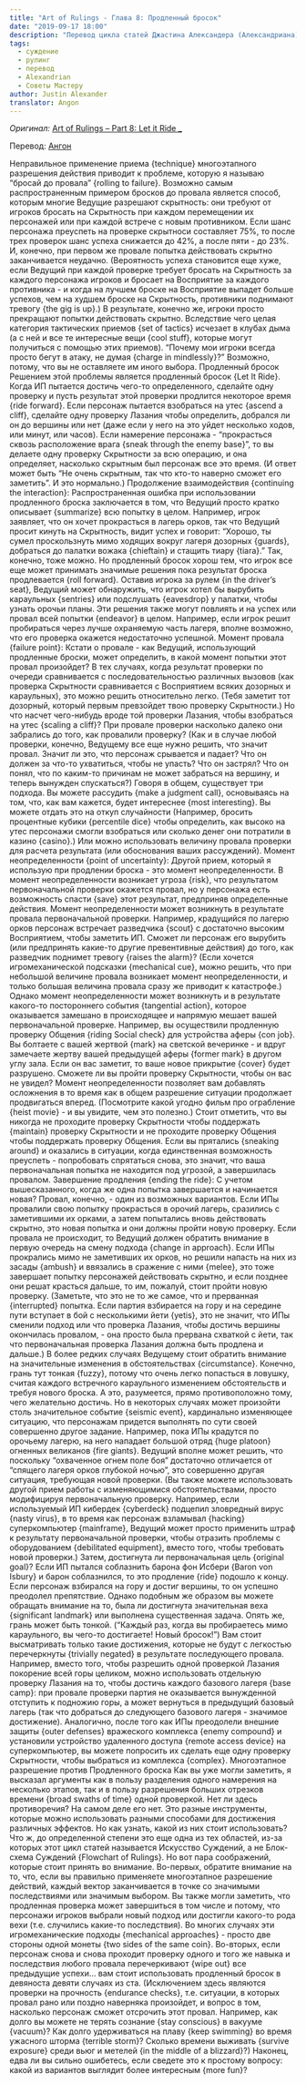 ```yaml
---
title: "Art of Rulings - Глава 8: Продленный бросок"
date: "2019-09-17 18:00"
description: "Перевод цикла статей Джастина Александера (Александриана) про искусство вынесения суждений (рулингов) во время вождения НРИ - часть 8"
tags: 
  - суждение
  - рулинг
  - перевод
  - Alexandrian
  - Советы Мастеру
author: Justin Alexander
translator: Angon
---
```


_Оригинал:_ [Art of Rulings – Part 8: Let it Ride _](https://thealexandrian.net/wordpress/38313/roleplaying-games/the-art-of-rulings-part-8-let-it-ride)



Перевод: [Ангон](https://docs.google.com/document/d/13Ov9ItJiZ_gUPP08wt-gR3EFPOCTnKBMTXRpaW8nqHQ/edit#)


Неправильное применение приема {technique} многоэтапного разрешения действия приводит к проблеме, которую я называю “бросай до провала” {rolling to failure}.
Возможно самым распространенным примером бросков до провала является способ, которым многие Ведущие разрешают скрытность: они требуют от игроков бросать на Скрытность при каждом перемещении их персонажей или при каждой встрече с новым противником. Если шанс персонажа преуспеть на проверке скрытноси составляет 75%, то после трех проверок шанс успеха снижается до 42%, а после пяти - до 23%. И, конечно, при первом же провале попытка действовать скрытно заканчивается неудачно. (Вероятность успеха становится еще хуже, если Ведущий при каждой проверке требует бросать на Скрытность за каждого персонажа игроков и бросает на Восприятие за каждого противника - и когда на лучшем броске на Восприятие выпадет больше успехов, чем на худшем броске на Скрытность, противники поднимают тревогу {the gig is up}.)
В результате, конечно же, игроки просто прекращают попытки действовать скрытно. Вследствие чего целая категория тактических приемов {set of tactics} исчезает в клубах дыма (а с ней и все те интересные вещи {cool stuff}, которые могут получиться с помощью этих приемов).
“Почему мои игроки всегда просто бегут в атаку, не думая {charge in mindlessly}?”
Возможно, потому, что вы не оставляете им иного выбора.
Продленный бросок
Решением этой проблемы является продленный бросок {Let It Ride}.
Когда ИП пытается достичь чего-то определенного, сделайте одну проверку и пусть результат этой проверки продлится некоторое время {ride forward}. Если персонаж пытается взобраться на утес {ascend a cliff}, сделайте одну проверку Лазания чтобы определить, добрался ли он до вершины или нет (даже если у него на это уйдет несколько ходов, или минут, или часов). Если намерение персонажа - “прокрасться сквозь расположение врага {sneak through the enemy base}”, то вы делаете одну проверку Скрытности за всю операцию, и она определяет, насколько скрытным был персонаж все это время. (И ответ может быть “Не очень скрытным, так что кто-то наверно сможет его заметить”. И это нормально.)
Продолжение взаимодействия {continuing the interaction}: Распространенная ошибка при использовании продленного броска заключается в том, что Ведущий просто кратко описывает {summarize} всю попытку в целом. Например, игрок заявляет, что он хочет прокрасться в лагерь орков, так что Ведущий просит кинуть на Скрытность, видит успех и говорит: “Хорошо, ты сумел проскользнуть мимо ходящих вокруг лагеря дозорных {guards}, добраться до палатки вожака {chieftain} и стащить тиару {tiara}.”
Так, конечно, тоже можно. Но продленный бросок хорош тем, что игрок все еще может принимать значимые решения пока результат броска продлевается {roll forward}. Оставив игрока за рулем {in the driver’s seat}, Ведущий может обнаружить, что игрок хотел бы вырубить караульных {sentries} или подслушать {eavesdrop} у палатки, чтобы узнать орочьи планы.
Эти решения также могут повлиять и на успех или провал всей попытки {endeavor} в целом. Например, если игрок решит пробираться через лучше охраняемую часть лагеря, вполне возможно, что его проверка окажется недостаточно успешной.
Момент провала {failure point}: Кстати о провале - как Ведущий, использующий продленные броски, может определить, в какой момент попытки этот провал произойдет?
В тех случаях, когда результат проверки по очереди сравнивается с последовательностью различных вызовов (как проверка Скрытности сравнивается с Восприятием всяких дозорных и караульных), это можно решить относительно легко. (Тебя заметит тот дозорный, который первым превзойдет твою проверку Скрытности.)
Но что насчет чего-нибудь вроде той проверки Лазания, чтобы взобраться на утес {scaling a cliff}? При провале проверки насколько далеко они забрались до того, как провалили проверку?
(Как и в случае любой проверки, конечно, Ведущему все еще нужно решить, что значит провал. Значит ли это, что персонаж срывается и падает? Что он должен за что-то ухватиться, чтобы не упасть? Что он застрял? Что он понял, что по каким-то причинам не может забраться на вершину, и теперь вынужден спускаться?)
Говоря в общем, существует три подхода. Вы можете рассудить {make a judgment call}, основываясь на том, что, как вам кажется, будет интереснее {most interesting}. Вы можете отдать это на откуп случайности (Например, бросить процентные кубики {percentile dice} чтобы определить, как высоко на утес персонажи смогли взобраться или сколько денег они потратили в казино {casino}.) Или можно использовать величину провала проверки для расчета результата (или обоснования ваших рассуждений).
Момент неопределенности {point of uncertainty}: Другой прием, который я использую при продлении броска - это момент неопределенности. В момент неопределенности возникает угроза {risk}, что результатом первоначальной проверки окажется провал, но у персонажа есть возможность спасти {save} этот результат, предприняв определенные действия.
Момент неопределенности может возникнуть в результате провала первоначальной проверки. Например, крадущийся по лагерю орков персонаж встречает разведчика {scout} с достаточно высоким Восприятием, чтобы заметить ИП. Сможет ли персонаж его вырубить (или предпринять какие-то другие превентивные действия) до того, как разведчик поднимет тревогу {raises the alarm}? (Если хочется игромеханической подсказки {mechanical cue}, можно решить, что при небольшой величине провала возникает момент неопределенности, и только большая величина провала сразу же приводит к катастрофе.)
Однако момент неопределенности может возникнуть и в результате какого-то постороннего события {tangential action}, которое оказывается замешано в происходящее и напрямую мешает вашей первоначальной проверке. Например, вы осуществили продленную проверку Общения {riding Social check} для устройства аферы {con job}. Вы болтаете с вашей жертвой {mark} на светской вечеринке - и вдруг замечаете жертву вашей предыдущей аферы {former mark} в другом углу зала. Если он вас заметит, то ваше новое прикрытие {cover} будет разрушено. Сможете ли вы пройти проверку Скрытности, чтобы он вас не увидел?
Момент неопределенности позволяет вам добавлять осложнения в то время как в общем разрешение ситуации продолжает продвигаться вперед. (Посмотрите какой угодно фильм про ограбление {heist movie} - и вы увидите, чем это полезно.)
Стоит отметить, что вы никогда не проходите проверку Скрытности чтобы поддержать {maintain} проверку Скрытности и не проходите проверку Общения чтобы поддержать проверку Общения. Если вы прятались {sneaking around} и оказались в ситуации, когда единственная возможность преуспеть - попробовать спрятаться снова, это значит, что ваша первоначальная попытка не находится под угрозой, а завершилась провалом.
Завершение продления {ending the ride}: С учетом вышесказанного, когда же одна попытка завершается и начинается новая? Провал, конечно, - один из возможных вариантов. Если ИПы провалили свою попытку прокрасться в орочий лагерь, сразились с заметившими их орками, а затем попытались вновь действовать скрытно, это новая попытка и они должны пройти новую проверку.
Если провала не происходит, то Ведущий должен обратить внимание в первую очередь на смену подхода {change in approach}. Если ИПы прокрались мимо не заметивших их орков, но решили напасть на них из засады {ambush} и ввязались в сражение с ними {melee}, это тоже завершает попытку персонажей действовать скрытно, и если позднее они решат красться дальше, то им, пожалуй, стоит пройти новую проверку.
(Заметьте, что это не то же самое, что и прерванная {interrupted} попытка. Если партия взбирается на гору и на середине пути вступает в бой с несколькими йети {yetis}, это не значит, что ИПы сменили подход или что проверка Лазания, чтобы достичь вершины окончилась провалом, - она просто была прервана схваткой с йети, так что первоначальная проверка Лазания должна быть продлена и дальше.)
В более редких случаях Ведущему стоит обратить внимание на значительные изменения в обстоятельствах {circumstance}. Конечно, грань тут тонкая {fuzzy}, потому что очень легко попасться в ловушку, считая каждого встречного караульного изменением обстоятельств и требуя нового броска. А это, разумеется, прямо противоположно тому, чего желательно достичь. Но в некоторых случаях может произойти столь значительное событие {seismic event}, кардинально изменяющее ситуацию, что персонажам придется выполнять по сути своей совершенно другое задание. Например, пока ИПы крадутся по орочьему лагерю, на него нападает большой отряд {huge platoon} огненных великанов {fire giants}. Ведущий вполне может решить, что поскольку “охваченное огнем поле боя” достаточно отличается от “спящего лагеря орков глубокой ночью”, это совершенно другая ситуация, требующая новой проверки. 
(Вы также можете использовать другой прием работы с изменяющимися обстоятельствами, просто модифицируя первоначальную проверку. Например, если используемый ИП кибердек {cyberdeck} подцепил зловредный вирус {nasty virus}, в то время как персонаж взламывал {hacking} суперкомпьютер {mainframe}, Ведущий может просто применить штраф к результату первоначальной проверки, чтобы отразить проблемы с оборудованием {debilitated equipment}, вместо того, чтобы требовать новой проверки.)
Затем, достигнута ли первоначальная цель {original goal}? Если ИП пытался соблазнить барона фон Исбери {Baron von Isbury} и барон соблазнился, то это продление {ride} подошло к концу. Если персонаж взбирался на гору и достиг вершины, то он успешно преодолел препятствие.
Однако подобным же образом вы можете обращать внимание на то, была ли достигнута значительная веха {significant landmark} или выполнена существенная задача. Опять же, грань может быть тонкой. (“Каждый раз, когда вы пробираетесь мимо караульного, вы чего-то достигаете! Новый бросок!”) Вам стоит высматривать только такие достижения, которые не будут с легкостью перечеркнуты {trivially negated} в результате последующего провала. Например, вместо того, чтобы разрешить одной проверкой Лазания покорение всей горы целиком, можно использовать отдельную проверку Лазания на то, чтобы достичь каждого базового лагеря {base camp}: при провале проверки партия не оказывается вынужденной отступить к подножию горы, а может вернуться в предыдущий базовый лагерь  (так что добраться до следующего базового лагеря - значимое достижение).
Аналогично, после того как ИПы преодолели внешние защиты {outer defenses} вражеского комплекса {enemy compound} и установили устройство удаленного доступа {remote access device} на суперкомпьютер, вы можете попросить их сделать еще одну проверку Скрытности, чтобы выбраться из комплекса {complex}.
Многоэтапное разрешение против Продленного броска
Как вы уже могли заметить, я высказал аргументы как в пользу разделения одного намерения на несколько этапов, так и в пользу разрешения больших отрезков времени {broad swaths of time} одной проверкой. Нет ли здесь противоречия?
На самом деле его нет. Это разные инструменты, которые можно использовать разными способами для достижения различных эффектов. Но как узнать, какой из них стоит использовать?
Что ж, до определенной степени это еще одна из тех областей, из-за которых этот цикл статей называется Искусство Суждений, а не  Блок-схема Суждений {Flowchart of Rulings}. Но вот пара соображений, которые стоит принять во внимание.
Во-первых, обратите внимание на то, что, если вы правильно применяете многоэтапное разрешение действий, каждый вектор заканчивается в точке со значимыми последствиями или значимым выбором. Вы также могли заметить, что продленная проверка может завершиться в том числе и потому, что персонажи игроков выбрали новый подход или достигли какого-то рода вехи (т.е. случились какие-то последствия). Во многих случаях эти игромеханические подходы {mechanical approaches} - просто две стороны одной монеты {two sides of the same coin}. 
Во-вторых, если персонаж снова и снова проходит проверку одного и того же навыка и последствия любого провала перечеркивают {wipe out} все предыдущие успехи… вам стоит использовать продленный бросок в девяноста девяти случаях из ста.
(Исключением здесь являются проверки на прочность {endurance checks}, т.е. ситуации, в которых провал рано или поздно наверняка произойдет, и вопрос в том, насколько персонаж сможет отсрочить этот провал. Например, как долго вы можете не терять сознание {stay conscious} в вакууме {vacuum}? Как долго удерживаться на плаву {keep swimming} во время ужасного шторма {terrible storm}? Сколько времени выживать {survive exposure} среди вьюг и метелей {in the middle of a blizzard}?)
Наконец, едва ли вы сильно ошибетесь, если сведете это к простому вопросу: какой из вариантов выглядит более интересным {more fun}?

